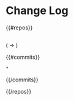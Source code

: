 = Change Log =

{{#repos}}
== {{name}} ==
({{previous}} -> {{current}})

{{#commits}}
 * [[{{url}}|{{messageSummary}}]]

{{/commits}}

{{/repos}}
